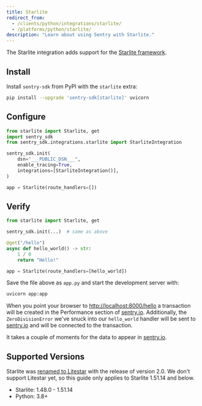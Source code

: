 ```yaml
---
title: Starlite
redirect_from:
  - /clients/python/integrations/starlite/
  - /platforms/python/starlite/
description: "Learn about using Sentry with Starlite."
---
```


The Starlite integration adds support for the [Starlite framework](https://docs.litestar.dev/1/).

## Install

Install `sentry-sdk` from PyPI with the `starlite` extra:

```bash
pip install --upgrade 'sentry-sdk[starlite]' uvicorn
```

## Configure

<SignInNote />

```python
from starlite import Starlite, get
import sentry_sdk
from sentry_sdk.integrations.starlite import StarliteIntegration

sentry_sdk.init(
    dsn="___PUBLIC_DSN___",
    enable_tracing=True,
    integrations=[StarliteIntegration()],
)

app = Starlite(route_handlers=[])
```

## Verify

```python
from starlite import Starlite, get

sentry_sdk.init(...)  # same as above

@get("/hello")
async def hello_world() -> str:
    1 / 0
    return "Hello!"

app = Starlite(route_handlers=[hello_world])
```

Save the file above as `app.py` and start the development server with:

```bash
uvicorn app:app
```

When you point your browser to [http://localhost:8000/hello](http://localhost:8000/hello) a transaction will be created in the Performance section of [sentry.io](https://sentry.io). Additionally, the `ZeroDivisionError` we've snuck into our `hello_world` handler will be sent to [sentry.io](https://sentry.io) and will be connected to the transaction.

It takes a couple of moments for the data to appear in [sentry.io](https://sentry.io).


## Supported Versions

<Alert level="warning" title="Note">

Starlite was [renamed to Litestar](https://litestar.dev/about/organization.html#litestar-and-starlite)
with the release of version 2.0. We don't support Litestar yet, so this guide only applies to Starlite 1.51.14
and below.

</Alert>

- Starlite: 1.48.0 - 1.51.14
- Python: 3.8+
